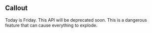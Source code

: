 
## Callout
<Callout type="info" emoji="ℹ️">
  Today is Friday.
</Callout>

<Callout type="warning" emoji="⚠️">
  This API will be deprecated soon.
</Callout>

<Callout type="error" emoji="️🚫">
  This is a dangerous feature that can cause everything to explode.
</Callout>